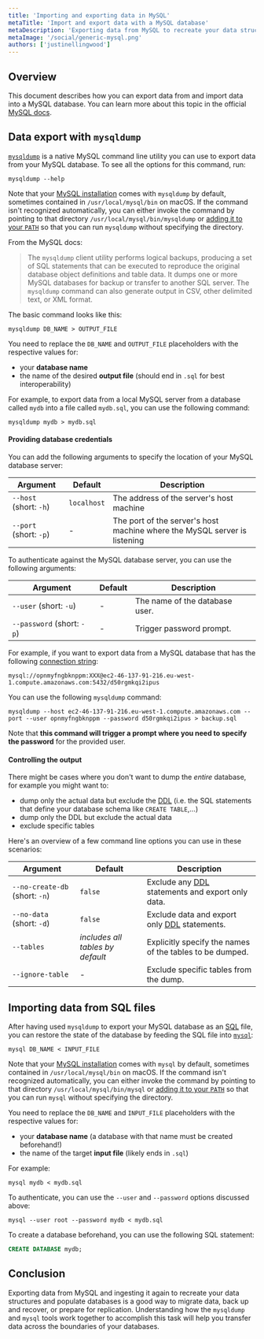 ```yaml
---
title: 'Importing and exporting data in MySQL'
metaTitle: 'Import and export data with a MySQL database'
metaDescription: 'Exporting data from MySQL to recreate your data structures and populate databases is a good way to migrate data, back up and recover, or prepare for replication. Learn more!'
metaImage: '/social/generic-mysql.png'
authors: ['justinellingwood']
---
```


## Overview

This document describes how you can export data from and import data into a MySQL database. You can learn more about this topic in the official [MySQL docs](https://dev.mysql.com/doc/refman/8.0/en/mysqldump.html).

## Data export with `mysqldump`

[`mysqldump`](https://dev.mysql.com/doc/refman/8.0/en/mysqldump.html) is a native MySQL command line utility you can use to export data from your MySQL database. To see all the options for this command, run:

```shell
mysqldump --help
```

Note that your [MySQL installation](https://dev.mysql.com/doc/refman/8.0/en/installing.html) comes with `mysqldump` by default, sometimes contained in `/usr/local/mysql/bin` on macOS. If the command isn't recognized automatically, you can either invoke the command by pointing to that directory `/usr/local/mysql/bin/mysqldump` or [adding it to your `PATH`](https://stackoverflow.com/questions/30990488/how-do-i-install-command-line-mysql-client-on-mac#answer-35338119) so that you can run `mysqldump` without specifying the directory.

From the MySQL docs:

> The `mysqldump` client utility performs logical backups, producing a set of SQL statements that can be executed to reproduce the original database object definitions and table data. It dumps one or more MySQL databases for backup or transfer to another SQL server. The `mysqldump` command can also generate output in CSV, other delimited text, or XML format.

The basic command looks like this:

```shell
mysqldump DB_NAME > OUTPUT_FILE
```

You need to replace the `DB_NAME` and `OUTPUT_FILE` placeholders with the respective values for:

- your **database name**
- the name of the desired **output file** (should end in `.sql` for best interoperability)

For example, to export data from a local MySQL server from a database called `mydb` into a file called `mydb.sql`, you can use the following command:

```shell
mysqldump mydb > mydb.sql
```

#### Providing database credentials

You can add the following arguments to specify the location of your MySQL database server:

| Argument               | Default     | Description                                                               |
| ---------------------- | ----------- | ------------------------------------------------------------------------- |
| `--host` (short: `-h`) | `localhost` | The address of the server's host machine                                  |
| `--port` (short: `-p`) | -           | The port of the server's host machine where the MySQL server is listening |

To authenticate against the MySQL database server, you can use the following arguments:

| Argument                   | Default | Description                    |
| -------------------------- | ------- | ------------------------------ |
| `--user` (short: `-u`)     | -       | The name of the database user. |
| `--password` (short: `-p`) | -       | Trigger password prompt.       |

For example, if you want to export data from a MySQL database that has the following [connection string](https://www.prisma.io/docs/orm/overview/databases/mysql):

```
mysql://opnmyfngbknppm:XXX@ec2-46-137-91-216.eu-west-1.compute.amazonaws.com:5432/d50rgmkqi2ipus
```

You can use the following `mysqldump` command:

```shell
mysqldump --host ec2-46-137-91-216.eu-west-1.compute.amazonaws.com --port --user opnmyfngbknppm --password d50rgmkqi2ipus > backup.sql
```

Note that **this command will trigger a prompt where you need to specify the password** for the provided user.

#### Controlling the output

There might be cases where you don't want to dump the _entire_ database, for example you might want to:

- dump only the actual data but exclude the [DDL](/intro/database-glossary#data-definition-language) (i.e. the SQL statements that define your database schema like `CREATE TABLE`,...)
- dump only the DDL but exclude the actual data
- exclude specific tables

Here's an overview of a few command line options you can use in these scenarios:

| Argument                       | Default                          | Description                                                                                                        |
| ------------------------------ | -------------------------------- | ------------------------------------------------------------------------------------------------------------------ |
| `--no-create-db` (short: `-n`) | `false`                          | Exclude any [DDL](https://dev.mysql.com/doc/refman/8.0/en/glossary.html#glos_ddl) statements and export only data. |
| `--no-data` (short: `-d`)      | `false`                          | Exclude data and export only [DDL](https://dev.mysql.com/doc/refman/8.0/en/glossary.html#glos_ddl) statements.     |
| `--tables`                     | _includes all tables by default_ | Explicitly specify the names of the tables to be dumped.                                                           |
| `--ignore-table`               | -                                | Exclude specific tables from the dump.                                                                             |

## Importing data from SQL files

After having used `mysqldump` to export your MySQL database as an [SQL](/intro/database-glossary#sql) file, you can restore the state of the database by feeding the SQL file into [`mysql`](https://dev.mysql.com/doc/refman/9.0/en/mysql.html):

```shell
mysql DB_NAME < INPUT_FILE
```

Note that your [MySQL installation](https://dev.mysql.com/doc/refman/8.0/en/installing.html) comes with `mysql` by default, sometimes contained in `/usr/local/mysql/bin` on macOS. If the command isn't recognized automatically, you can either invoke the command by pointing to that directory `/usr/local/mysql/bin/mysql` or [adding it to your `PATH`](https://stackoverflow.com/questions/30990488/how-do-i-install-command-line-mysql-client-on-mac#answer-35338119) so that you can run `mysql` without specifying the directory.

You need to replace the `DB_NAME` and `INPUT_FILE` placeholders with the respective values for:

- your **database name** (a database with that name must be created beforehand!)
- the name of the target **input file** (likely ends in `.sql`)

For example:

```shell
mysql mydb < mydb.sql
```

To authenticate, you can use the `--user` and `--password` options discussed above:

```shell
mysql --user root --password mydb < mydb.sql
```

To create a database beforehand, you can use the following SQL statement:

```sql
CREATE DATABASE mydb;
```

## Conclusion

Exporting data from MySQL and ingesting it again to recreate your data structures and populate databases is a good way to migrate data, back up and recover, or prepare for replication. Understanding how the `mysqldump` and `mysql` tools work together to accomplish this task will help you transfer data across the boundaries of your databases.
